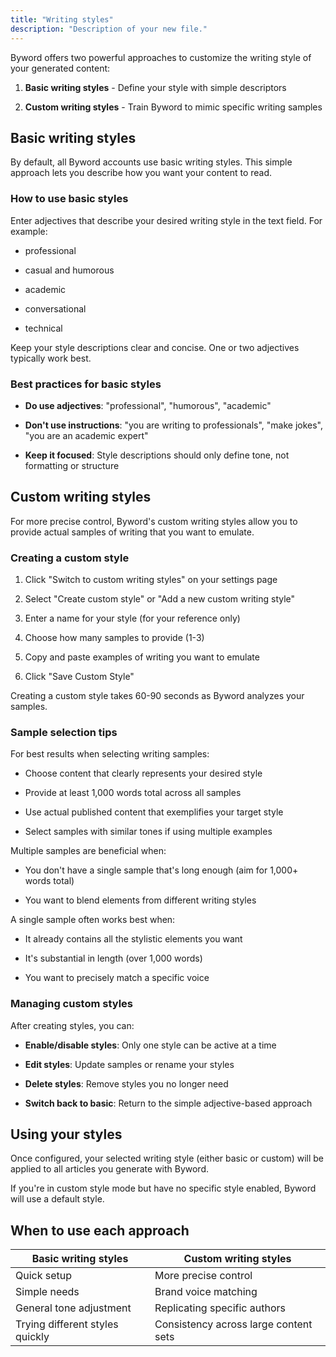 ```yaml
---
title: "Writing styles"
description: "Description of your new file."
---
```


Byword offers two powerful approaches to customize the writing style of your generated content:

1. **Basic writing styles** - Define your style with simple descriptors

2. **Custom writing styles** - Train Byword to mimic specific writing samples

## Basic writing styles

By default, all Byword accounts use basic writing styles. This simple approach lets you describe how you want your content to read.

### How to use basic styles

Enter adjectives that describe your desired writing style in the text field. For example:

* professional

* casual and humorous

* academic

* conversational

* technical

<Info>
  Keep your style descriptions clear and concise. One or two adjectives typically work best.
</Info>

### Best practices for basic styles

* **Do use adjectives**: "professional", "humorous", "academic"

* **Don't use instructions**: "you are writing to professionals", "make jokes", "you are an academic expert"

* **Keep it focused**: Style descriptions should only define tone, not formatting or structure

## Custom writing styles

For more precise control, Byword's custom writing styles allow you to provide actual samples of writing that you want to emulate.

### Creating a custom style

1. Click "Switch to custom writing styles" on your settings page

2. Select "Create custom style" or "Add a new custom writing style"

3. Enter a name for your style (for your reference only)

4. Choose how many samples to provide (1-3)

5. Copy and paste examples of writing you want to emulate

6. Click "Save Custom Style"

<Warning>
  Creating a custom style takes 60-90 seconds as Byword analyzes your samples.
</Warning>

### Sample selection tips

For best results when selecting writing samples:

* Choose content that clearly represents your desired style

* Provide at least 1,000 words total across all samples

* Use actual published content that exemplifies your target style

* Select samples with similar tones if using multiple examples

<Accordion title="When to use multiple samples">
  Multiple samples are beneficial when:

  * You don't have a single sample that's long enough (aim for 1,000+ words total)

  * You want to blend elements from different writing styles

  A single sample often works best when:

  * It already contains all the stylistic elements you want

  * It's substantial in length (over 1,000 words)

  * You want to precisely match a specific voice
</Accordion>

### Managing custom styles

After creating styles, you can:

* **Enable/disable styles**: Only one style can be active at a time

* **Edit styles**: Update samples or rename your styles

* **Delete styles**: Remove styles you no longer need

* **Switch back to basic**: Return to the simple adjective-based approach

## Using your styles

Once configured, your selected writing style (either basic or custom) will be applied to all articles you generate with Byword.

<Info>
  If you're in custom style mode but have no specific style enabled, Byword will use a default style.
</Info>

## When to use each approach

| Basic writing styles            | Custom writing styles                 |
| ------------------------------- | ------------------------------------- |
| Quick setup                     | More precise control                  |
| Simple needs                    | Brand voice matching                  |
| General tone adjustment         | Replicating specific authors          |
| Trying different styles quickly | Consistency across large content sets |